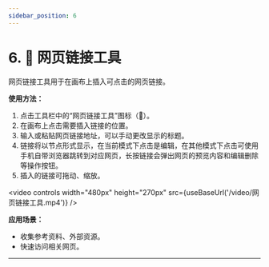 ```yaml
---
sidebar_position: 6
---
```


# 6. 🔗 网页链接工具


网页链接工具用于在画布上插入可点击的网页链接。

**使用方法：**
1. 点击工具栏中的“网页链接工具”图标（🔗）。
2. 在画布上点击需要插入链接的位置。
3. 输入或粘贴网页链接地址，可以手动更改显示的标题。
4. 链接将以节点形式显示，在当前模式下点击是编辑，在其他模式下点击可使用手机自带浏览器跳转到对应网页，长按链接会弹出网页的预览内容和编辑删除等操作按钮。
5. 插入的链接可拖动、缩放。

<video controls width="480px" height="270px" src={useBaseUrl('/video/网页链接工具.mp4')} />

**应用场景：**
- 收集参考资料、外部资源。
- 快速访问相关网页。

---

